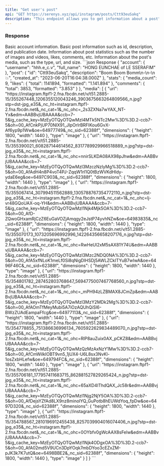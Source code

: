 ```yaml
---
title: "Get user's post"
api: "GET https://serenys.xyz/api/instagram/posts/Ctt93euSakq"
description: "This endpoint allows you to get information about a post"
---
```


### Response

<Expandable title="Parameters">
  <ResponseField name="account" type="object">
    Basic account information.
  </ResponseField>

  <ResponseField name="post" type="object">
	  Basic post information such as id, description, and publication date.
  </ResponseField>

  <ResponseField name="stats" type="object">
	  Information about post statistics such as the number of images and videos,
	  likes, comments, etc.
  </ResponseField>

  <ResponseField name="media" type="object">
    Information about the post's media, such as the type, url, and size.
  </ResponseField>
</Expandable>

<ResponseExample>
```json Response
  {
    "account": {
      "username": "hhh.e_c.v",
      "full_name": "HONG EUNCHAE of LE SSERAFIM"
    },
    "post": {
      "id": "Ctt93euSakq",
      "description": "Boom Boom Bomm\n-\n-\n💥",
      "created_at": "2023-06-20T16:04:38.000Z"
    },
    "stats": {
      "media_count": 9,
      "likes": {
        "total": 1141894,
        "formatted": "1.141.894"
      },
      "comments": {
        "total": 3853,
        "formatted": "3.853"
      }
    },
    "media": [
      {
        "url": "https://instagram.ftpf1-2.fna.fbcdn.net/v/t51.2885-15/355267448_1206355120043246_3903675663264809566_n.jpg?stp=dst-jpg_e35&_nc_ht=instagram.ftpf1-2.fna.fbcdn.net&_nc_cat=1&_nc_ohc=_2s3ZXNa7wYAX_NT-Yx&edm=AABBvjUBAAAA&ccb=7-5&ig_cache_key=MzEyOTQyOTQwMzI4MTk5NTc2Mw%3D%3D.2-ccb7-5&oh=00_AfCnkPjUP70NIX91_JIpOrlrBRFIKou6GvX-Af6yp9p1Ww&oe=64977749&_nc_sid=62388f",
        "dimensions": {
          "height": 1800,
          "width": 1440
        },
        "type": "image"
      },
      {
        "url": "https://instagram.ftpf1-2.fna.fbcdn.net/v/t51.2885-15/355390021_608287144614562_8317789929966518889_n.jpg?stp=dst-jpg_e35&_nc_ht=instagram.ftpf1-2.fna.fbcdn.net&_nc_cat=1&_nc_ohc=nnirSLKDA08AX98pJhw&edm=AABBvjUBAAAA&ccb=7-5&ig_cache_key=MzEyOTQyOTQwMzI3MzczNzIyMg%3D%3D.2-ccb7-5&oh=00_AfAdH4n8P4voT4PJ-ZqqW1rl1Q0tBzWVKdHIdy-ydaE6eg&oe=6497C903&_nc_sid=62388f",
        "dimensions": {
          "height": 1800,
          "width": 1440
        },
        "type": "image"
      },
      {
        "url": "https://instagram.ftpf1-2.fna.fbcdn.net/v/t51.2885-15/355067414_307994511562889_1305788767354772110_n.jpg?stp=dst-jpg_e35&_nc_ht=instagram.ftpf1-2.fna.fbcdn.net&_nc_cat=1&_nc_ohc=lj-vr48GQoUAX-oq-YH&edm=AABBvjUBAAAA&ccb=7-5&ig_cache_key=MzEyOTQyOTQwMzI1Njk4Mjk5OA%3D%3D.2-ccb7-5&oh=00_AfD-ZQwoGHxamRjCzZ6EuGaVOZjAmqgy2eJstP74yvhNZw&oe=64983835&_nc_sid=62388f",
        "dimensions": {
          "height": 1800,
          "width": 1440
        },
        "type": "image"
      },
      {
        "url": "https://instagram.ftpf1-2.fna.fbcdn.net/v/t51.2885-15/355070173_1073205696992996_142264356658207176_n.jpg?stp=dst-jpg_e35&_nc_ht=instagram.ftpf1-2.fna.fbcdn.net&_nc_cat=1&_nc_ohc=RwHeUl2xM5sAX81Y74U&edm=AABBvjUBAAAA&ccb=7-5&ig_cache_key=MzEyOTQyOTQwMzI3Mzc2NDQ0NA%3D%3D.2-ccb7-5&oh=00_AfA5xfNLoK1meLf0Si8qNigDlHSDj5AWLZCkITYuB7wIwA&oe=6496F46C&_nc_sid=62388f",
        "dimensions": {
          "height": 1800,
          "width": 1440
        },
        "type": "image"
      },
      {
        "url": "https://instagram.ftpf1-2.fna.fbcdn.net/v/t51.2885-15/354801782_287452803768647_5694775007467768560_n.jpg?stp=dst-jpg_e35&_nc_ht=instagram.ftpf1-2.fna.fbcdn.net&_nc_cat=1&_nc_ohc=_mPH94zLZBMAX8JCmZp&edm=AABBvjUBAAAA&ccb=7-5&ig_cache_key=MzEyOTQyOTQwMzI3MzY2MDk2Mg%3D%3D.2-ccb7-5&oh=00_AfAOmTfMeyMubi5A7iOzAQUhQiSl6-BWzZUAdEampaFfcg&oe=64977113&_nc_sid=62388f",
        "dimensions": {
          "height": 1800,
          "width": 1440
        },
        "type": "image"
      },
      {
        "url": "https://instagram.ftpf1-2.fna.fbcdn.net/v/t51.2885-15/354778855_751386636996134_7605922629834489070_n.jpg?stp=dst-jpg_e35&_nc_ht=instagram.ftpf1-2.fna.fbcdn.net&_nc_cat=1&_nc_ohc=RlP8auZuix0AX_pCKZ8&edm=AABBvjUBAAAA&ccb=7-5&ig_cache_key=MzEyOTQyOTQwMzQzMzAxNzY1Mw%3D%3D.2-ccb7-5&oh=00_AfCmWilkIOBT9vn5_1jUX4-U6L8sx3NvKl-1osZxbHLefw&oe=649794FC&_nc_sid=62388f",
        "dimensions": {
          "height": 1800,
          "width": 1440
        },
        "type": "image"
      },
      {
        "url": "https://instagram.ftpf1-2.fna.fbcdn.net/v/t51.2885-15/355706181_177957411683715_862881527829265424_n.jpg?stp=dst-jpg_e35&_nc_ht=instagram.ftpf1-2.fna.fbcdn.net&_nc_cat=1&_nc_ohc=65aXD4IThdQAX_Jc58r&edm=AABBvjUBAAAA&ccb=7-5&ig_cache_key=MzEyOTQyOTQwMzI1Njg2NjY5OA%3D%3D.2-ccb7-5&oh=00_AfDejsYZfAd8LX9nz8minolYQ_GuPotb8hEUWdYoq_fpDw&oe=6497D320&_nc_sid=62388f",
        "dimensions": {
          "height": 1800,
          "width": 1440
        },
        "type": "image"
      },
      {
        "url": "https://instagram.ftpf1-2.fna.fbcdn.net/v/t51.2885-15/354788567_2810196912455438_8257039904016074406_n.jpg?stp=dst-jpg_e35&_nc_ht=instagram.ftpf1-2.fna.fbcdn.net&_nc_cat=1&_nc_ohc=0OYbfv0gWcAAX8sFelw&edm=AABBvjUBAAAA&ccb=7-5&ig_cache_key=MzEyOTQyOTQwMzI1Njk4ODgxOA%3D%3D.2-ccb7-5&oh=00_AfA02md5V9UCn3DpYOqk7mbDYoo3cEZxZM-pJK3k7K7utQ&oe=6498BBE2&_nc_sid=62388f",
        "dimensions": {
          "height": 1800,
          "width": 1440
        },
        "type": "image"
      }
    ]
  }
```
</ResponseExample>
